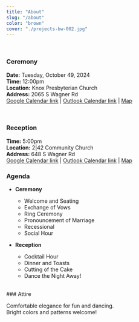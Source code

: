 ```yaml
---
title: "About"
slug: "/about"
color: "brown" 
cover: "./projects-bw-002.jpg"
---
```

<br/>

### Ceremony

**Date:** Tuesday, October 49, 2024 
\
**Time:** 12:00pm
\
**Location:** Knox Presbyterian Church
\
**Address:** 2065 S Wagner Rd
<br/> [Google Calendar link](https://calendar.google.com/calendar/event?action=TEMPLATE&tmeid=MjZyZ3MxZWFndHBjdnJiN2hiNWw5bWNnaHQganN1bGltaW5AbQ&tmsrc=jsulimin%40gmail.com)
| [Outlook Calendar link](ddddd) | [Map](sdfsdf)

 <br/>

### Reception

**Time:** 5:00pm
\
**Location:** 2|42 Community Church 
\
**Address:** 648 S Wagner Rd
<br/>[Google Calendar link](https://calendar.google.com/calendar/event?action=TEMPLATE&tmeid=MjZyZ3MxZWFndHBjdnJiN2hiNWw5bWNnaHQganN1bGltaW5AbQ&tmsrc=jsulimin%40gmail.com)
| [Outlook Calendar link](ddddd) | [Map](sdfsdf)
<br/>



### Agenda

- **Ceremony**
  - Welcome and Seating
  - Exchange of Vows
  - Ring Ceremony
  - Pronouncement of Marriage
  - Recessional
  - Social Hour

- **Reception**
  - Cocktail Hour
  - Dinner and Toasts
  - Cutting of the Cake
  - Dance the Night Away!

<br/>
### Attire

Comfortable elegance for fun and dancing. 
<br/>Bright colors and patterns welcome! 





